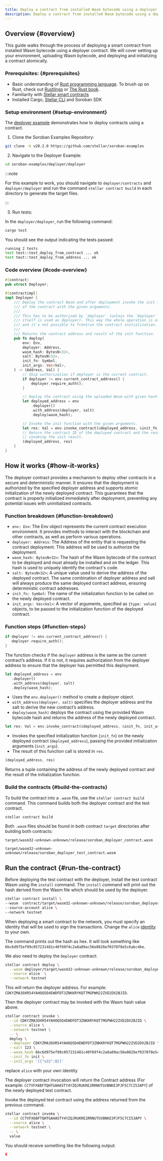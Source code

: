 ```yaml
---
title: Deploy a contract from installed Wasm bytecode using a deployer contract
description: Deploy a contract from installed Wasm bytecode using a deployer contract
---
```


<head>
  <title>
    {`Deploy a contract from installed Wasm bytecode using a deployer contract`}
  </title>
  <meta charSet="utf-8" />
  <meta
    property="og:title"
    content="Deploy a contract from installed Wasm bytecode using a deployer contract"
  />
  <meta
    property="og:description"
    content="Deploy a contract from installed Wasm bytecode using a deployer contract"
  />
</head>

## Overview {#overview}

This guide walks through the process of deploying a smart contract from installed Wasm bytecode using a deployer contract. We will cover setting up your environment, uploading Wasm bytecode, and deploying and initializing a contract atomically.

### Prerequisites: {#prerequisites}

- Basic understanding of [Rust programming language](https://www.rust-lang.org/). To brush up on Rust, check out [Rustlings](https://github.com/rust-lang/rustlings) or [The Rust book](https://doc.rust-lang.org/book/).
- Familiarity with [Stellar smart contracts](../../smart-contracts/getting-started/hello-world.mdx)
- Installed Cargo, [Stellar CLI](../../smart-contracts/getting-started/setup.mdx#install-the-stellar-cli) and Soroban SDK

### Setup environment {#setup-environment}

The [deployer example](https://github.com/stellar/soroban-examples/tree/v21.6.0/deployer) demonstrates how to deploy contracts using a contract.

1. Clone the Soroban Examples Repository:

```bash
git clone -b v20.2.0 https://github.com/stellar/soroban-examples
```

2. Navigate to the Deployer Example:

```bash
cd soroban-examples/deployer/deployer
```

:::note

For this example to work, you should navigate to `deployer/contracts` and `deployer/deployer` and run the command `stellar contract build` in each directory to generate the target files.

:::

3. Run tests:

In the `deployer/deployer`, run the following command:

```bash
cargo test
```

You should see the output indicating the tests passed:

```bash
running 2 tests
test test::test_deploy_from_contract ... ok
test test::test_deploy_from_address ... ok
```

### Code overview {#code-overview}

```rust title="deployer/deployer/src/lib.rs"
#[contract]
pub struct Deployer;

#[contractimpl]
impl Deployer {
    /// Deploy the contract Wasm and after deployment invoke the init function
    /// of the contract with the given arguments.
    ///
    /// This has to be authorized by `deployer` (unless the `Deployer` instance
    /// itself is used as deployer). This way the whole operation is atomic
    /// and it's not possible to frontrun the contract initialization.
    ///
    /// Returns the contract address and result of the init function.
    pub fn deploy(
        env: Env,
        deployer: Address,
        wasm_hash: BytesN<32>,
        salt: BytesN<32>,
        init_fn: Symbol,
        init_args: Vec<Val>,
    ) -> (Address, Val) {
        // Skip authorization if deployer is the current contract.
        if deployer != env.current_contract_address() {
            deployer.require_auth();
        }

        // Deploy the contract using the uploaded Wasm with given hash.
        let deployed_address = env
            .deployer()
            .with_address(deployer, salt)
            .deploy(wasm_hash);

        // Invoke the init function with the given arguments.
        let res: Val = env.invoke_contract(&deployed_address, &init_fn, init_args);
        // Return the contract ID of the deployed contract and the result of
        // invoking the init result.
        (deployed_address, res)
    }
}
```

## How it works {#how-it-works}

The deployer contract provides a mechanism to deploy other contracts in a secure and deterministic manner. It ensures that the deployment is authorized by the specified deployer address and supports atomic initialization of the newly deployed contract. This guarantees that the contract is properly initialized immediately after deployment, preventing any potential issues with uninitialized contracts.

### Function breakdown {#function-breakdown}

- `env: Env`: The Env object represents the current contract execution environment. It provides methods to interact with the blockchain and other contracts, as well as perform various operations.
- `deployer: Address`: The Address of the entity that is requesting the contract deployment. This address will be used to authorize the deployment.
- `wasm_hash: BytesN<32>`: The hash of the Wasm bytecode of the contract to be deployed and must already be installed and on the ledger. This hash is used to uniquely identify the contract's code.
- `salt: BytesN<32>`: A unique value used to derive the address of the deployed contract. The same combination of deployer address and salt will always produce the same deployed contract address, ensuring deterministic contract addresses.
- `init_fn: Symbol`: The name of the initialization function to be called on the newly deployed contract.
- `init_args: Vec<Val>`: A vector of arguments, specified as `{type: value}` objects, to be passed to the initialization function of the deployed contract.

### Function steps {#function-steps}

```rust
if deployer != env.current_contract_address() {
   deployer.require_auth();
}
```

The function checks if the `deployer` address is the same as the current contract’s address. If it is not, it requires authorization from the deployer address to ensure that the deployer has permitted this deployment.

```rust
let deployed_address = env
   .deployer()
   .with_address(deployer, salt)
   .deploy(wasm_hash);
```

- Uses the `env.deployer()` method to create a deployer object.
- `with_address(deployer, salt)` specifies the deployer address and the salt to derive the new contract’s address.
- `deploy(wasm_hash)` deploys the contract using the provided Wasm bytecode hash and returns the address of the newly deployed contract.

```rust
let res: Val = env.invoke_contract(&deployed_address, &init_fn, init_args);
```

- Invokes the specified initialization function (`init_fn`) on the newly deployed contract (`deployed_address`), passing the provided initialization arguments (`init_args`).
- The result of this function call is stored in `res`.

```rust
(deployed_address, res)
```

Returns a tuple containing the address of the newly deployed contract and the result of the initialization function.

### Build the contracts {#build-the-contracts}

To build the contract into a `.wasm` file, use the `stellar contract build` command. This command builds both the deployer contract and the test contract.

```sh
stellar contract build
```

Both `.wasm` files should be found in both contract `target` directories after building both contracts:

```
target/wasm32-unknown-unknown/release/soroban_deployer_contract.wasm
```

```
target/wasm32-unknown-unknown/release/soroban_deployer_test_contract.wasm
```

## Run the contract {#run-the-contract}

Before deploying the test contract with the deployer, install the test contract Wasm using the `install` command. The `install` command will print out the hash derived from the Wasm file which should be used by the deployer.

```sh
stellar contract install \
--wasm  contract/target/wasm32-unknown-unknown/release/soroban_deployer_test_contract.wasm \
--source-account alice \
--network testnet
```

When deploying a smart contract to the network, you must specify an identity that will be used to sign the transactions. Change the `alice` [identity] to your own.

[identity]: ../../smart-contracts/getting-started/setup.mdx#configure-an-identity

The command prints out the hash as hex. It will look something like `6bc6d975ef99c057231481c40f69f4c2a8a89ac56e8826ef0378f8e5c6abc4be`.

We also need to deploy the `Deployer` contract:

```sh
stellar contract deploy \
  --wasm deployer/target/wasm32-unknown-unknown/release/soroban_deployer_contract.wasm \
  --source alice  \
  --network testnet
```

This will return the deployer address. For example: `CDKYZMA3OXR54YAHOQ5D4EWDFDT3ZNKKRYKQT7MGPWH22ZVD2DX2BJID`.

Then the deployer contract may be invoked with the Wasm hash value above.

```sh
stellar contract invoke \
  --id CDKYZMA3OXR54YAHOQ5D4EWDFDT3ZNKKRYKQT7MGPWH22ZVD2DX2BJID \
  --source alice \
  --network testnet \
  -- \
  deploy \
  --deployer CDKYZMA3OXR54YAHOQ5D4EWDFDT3ZNKKRYKQT7MGPWH22ZVD2DX2BJID \
  --salt 123 \
  --wasm_hash 6bc6d975ef99c057231481c40f69f4c2a8a89ac56e8826ef0378f8e5c6abc4be \
  --init_fn init \
  --init_args '[{"u32":8}]'
```

replace `alice` with your own identity

The deployer contract invocation will return the Contract address (For example: `CCTVFX6BFTQHTGAHA5TY4YZQJRUKRE2RRNUTGVBNKE3PJF5C7CI53APY`) of the newly deployed test contract.

Invoke the deployed test contract using the address returned from the previous command.

```sh
stellar contract invoke \
  --id CCTVFX6BFTQHTGAHA5TY4YZQJRUKRE2RRNUTGVBNKE3PJF5C7CI53APY \
  --source alice \
  --network testnet \
  -- \
  value
```

You should receive something like the following output:

```json
8
```
